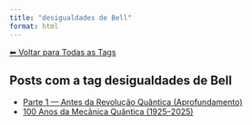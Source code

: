 ```yaml
---
title: "desigualdades de Bell"
format: html
---
```


[⬅ Voltar para Todas as Tags](../tags.qmd)

## Posts com a tag **desigualdades de Bell**

- [Parte 1 — Antes da Revolução Quântica (Aprofundamento)](/posts/fisica/parte-1-mecanica-quantica.html)
- [100 Anos da Mecânica Quântica (1925–2025)](/posts/fisica/100-anos-mecanica-quantica.html)
